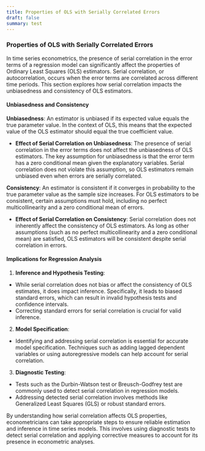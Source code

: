 ```yaml
---
title: Properties of OLS with Serially Correlated Errors
draft: false
summary: test
---
```



<TOCInline toc={props.toc} asDisclosure />

### **Properties of OLS with Serially Correlated Errors**

In time series econometrics, the presence of serial correlation in the error terms of a regression model can significantly affect the properties of Ordinary Least Squares (OLS) estimators. Serial correlation, or autocorrelation, occurs when the error terms are correlated across different time periods. This section explores how serial correlation impacts the unbiasedness and consistency of OLS estimators.

#### **Unbiasedness and Consistency**

**Unbiasedness**: An estimator is unbiased if its expected value equals the true parameter value. In the context of OLS, this means that the expected value of the OLS estimator should equal the true coefficient value.

- **Effect of Serial Correlation on Unbiasedness**: The presence of serial correlation in the error terms does not affect the unbiasedness of OLS estimators. The key assumption for unbiasedness is that the error term has a zero conditional mean given the explanatory variables. Serial correlation does not violate this assumption, so OLS estimators remain unbiased even when errors are serially correlated.

**Consistency**: An estimator is consistent if it converges in probability to the true parameter value as the sample size increases. For OLS estimators to be consistent, certain assumptions must hold, including no perfect multicollinearity and a zero conditional mean of errors.

- **Effect of Serial Correlation on Consistency**: Serial correlation does not inherently affect the consistency of OLS estimators. As long as other assumptions (such as no perfect multicollinearity and a zero conditional mean) are satisfied, OLS estimators will be consistent despite serial correlation in errors.

#### **Implications for Regression Analysis**

1. **Inference and Hypothesis Testing**:

- While serial correlation does not bias or affect the consistency of OLS estimates, it does impact inference. Specifically, it leads to biased standard errors, which can result in invalid hypothesis tests and confidence intervals.
- Correcting standard errors for serial correlation is crucial for valid inference.

2. **Model Specification**:

- Identifying and addressing serial correlation is essential for accurate model specification. Techniques such as adding lagged dependent variables or using autoregressive models can help account for serial correlation.

3. **Diagnostic Testing**:

- Tests such as the Durbin-Watson test or Breusch-Godfrey test are commonly used to detect serial correlation in regression models.
- Addressing detected serial correlation involves methods like Generalized Least Squares (GLS) or robust standard errors.

By understanding how serial correlation affects OLS properties, econometricians can take appropriate steps to ensure reliable estimation and inference in time series models. This involves using diagnostic tests to detect serial correlation and applying corrective measures to account for its presence in econometric analyses.

[^1]: https://ppl-ai-file-upload.s3.amazonaws.com/web/direct-files/30626316/2be59c8f-ac44-43e7-a595-38c5bea42df7/Jeffrey_M_Wooldridge_Introductory_Econometrics_A_Modern_Approach.pdf
[^2]: https://link.springer.com/chapter/10.1057/9780230280830_25
[^3]: https://www.quantstart.com/articles/Serial-Correlation-in-Time-Series-Analysis/
[^4]: https://www.reed.edu/economics/parker/312/tschapters/S13_Ch_2.pdf
[^5]: http://fmwww.bc.edu/ec-c/f2010/228/EC228.f2010.nn12.pdf
[^6]: https://cameron.econ.ucdavis.edu/e240a/asymptotic.pdf
[^7]: https://www.statlect.com/fundamentals-of-statistics/OLS-estimator-properties
